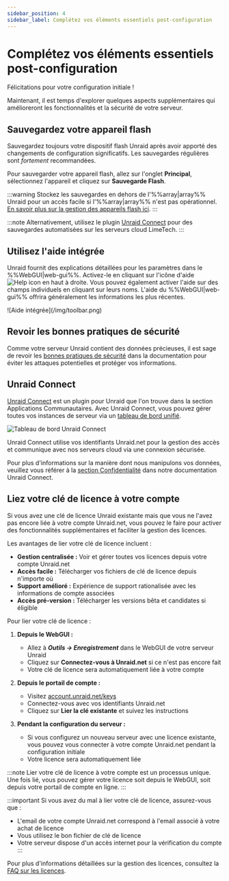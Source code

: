 ```yaml
---
sidebar_position: 4
sidebar_label: Complétez vos éléments essentiels post-configuration
---
```


# Complétez vos éléments essentiels post-configuration

Félicitations pour votre configuration initiale !

Maintenant, il est temps d'explorer quelques aspects supplémentaires qui amélioreront les fonctionnalités et la sécurité de votre serveur.

## Sauvegardez votre appareil flash

Sauvegardez toujours votre dispositif flash Unraid après avoir apporté des changements de configuration significatifs. Les sauvegardes régulières sont *fortement* recommandées.

Pour sauvegarder votre appareil flash, allez sur l'onglet **Principal**, sélectionnez l'appareil et cliquez sur **Sauvegarde Flash**.

:::warning
Stockez les sauvegardes en dehors de l'%%array|array%% Unraid pour un accès facile si l'%%array|array%% n'est pas opérationnel. [En savoir plus sur la gestion des appareils flash ici](../../system-administration/maintain-and-update/changing-the-flash-device.mdx).
:::

:::note
Alternativement, utilisez le plugin [Unraid Connect](../../../unraid-connect/overview-and-setup.mdx) pour des sauvegardes automatisées sur les serveurs cloud LimeTech.
:::

## Utilisez l'aide intégrée

Unraid fournit des explications détaillées pour les paramètres dans le %%WebGUI|web-gui%%. Activez-le en cliquant sur l'icône d'aide ![Help icon](/img/helpicon.png) en haut à droite. Vous pouvez également activer l'aide sur des champs individuels en cliquant sur leurs noms. L'aide du %%WebGUI|web-gui%% offrira généralement les informations les plus récentes.

<div style={{ margin: 'auto', maxWidth: '500px'}}>
  ![Aide intégrée](/img/toolbar.png)
</div>

## Revoir les bonnes pratiques de sécurité

Comme votre serveur Unraid contient des données précieuses, il est sage de revoir les [bonnes pratiques de sécurité](../../system-administration/secure-your-server/security-fundamentals.mdx) dans la documentation pour éviter les attaques potentielles et protéger vos informations.

## Unraid Connect

[Unraid Connect](../../../unraid-connect/overview-and-setup.mdx) est un plugin pour Unraid que l'on trouve dans la section Applications Communautaires. Avec Unraid Connect, vous pouvez gérer toutes vos instances de serveur via un [tableau de bord unifié](https://connect.myunraid.net/).

![Tableau de bord Unraid Connect](/img/unraidconnectdashboard.png)

Unraid Connect utilise vos identifiants Unraid.net pour la gestion des accès et communique avec nos serveurs cloud via une connexion sécurisée.

Pour plus d'informations sur la manière dont nous manipulons vos données, veuillez vous référer à la [section Confidentialité](../../../unraid-connect/overview-and-setup.mdx#data-collection-and-privacy) dans notre documentation Unraid Connect.

## Liez votre clé de licence à votre compte

Si vous avez une clé de licence Unraid existante mais que vous ne l'avez pas encore liée à votre compte Unraid.net, vous pouvez le faire pour activer des fonctionnalités supplémentaires et faciliter la gestion des licences.

Les avantages de lier votre clé de licence incluent :

- **Gestion centralisée :** Voir et gérer toutes vos licences depuis votre compte Unraid.net
- **Accès facile :** Télécharger vos fichiers de clé de licence depuis n'importe où
- **Support amélioré :** Expérience de support rationalisée avec les informations de compte associées
- **Accès pré-version :** Télécharger les versions bêta et candidates si éligible

Pour lier votre clé de licence :

1. **Depuis le WebGUI :**
   - Allez à ***Outils → Enregistrement*** dans le WebGUI de votre serveur Unraid
   - Cliquez sur **Connectez-vous à Unraid.net** si ce n'est pas encore fait
   - Votre clé de licence sera automatiquement liée à votre compte

2. **Depuis le portail de compte :**
   - Visitez [account.unraid.net/keys](https://account.unraid.net/keys)
   - Connectez-vous avec vos identifiants Unraid.net
   - Cliquez sur **Lier la clé existante** et suivez les instructions

3. **Pendant la configuration du serveur :**
   - Si vous configurez un nouveau serveur avec une licence existante, vous pouvez vous connecter à votre compte Unraid.net pendant la configuration initiale
   - Votre licence sera automatiquement liée

:::note
Lier votre clé de licence à votre compte est un processus unique. Une fois lié, vous pouvez gérer votre licence soit depuis le WebGUI, soit depuis votre portail de compte en ligne.
:::

:::important
Si vous avez du mal à lier votre clé de licence, assurez-vous que :

- L'email de votre compte Unraid.net correspond à l'email associé à votre achat de licence
- Vous utilisez le bon fichier de clé de licence
- Votre serveur dispose d'un accès internet pour la vérification du compte
:::

Pour plus d'informations détaillées sur la gestion des licences, consultez la [FAQ sur les licences](../../troubleshooting/licensing-faq.mdx).
